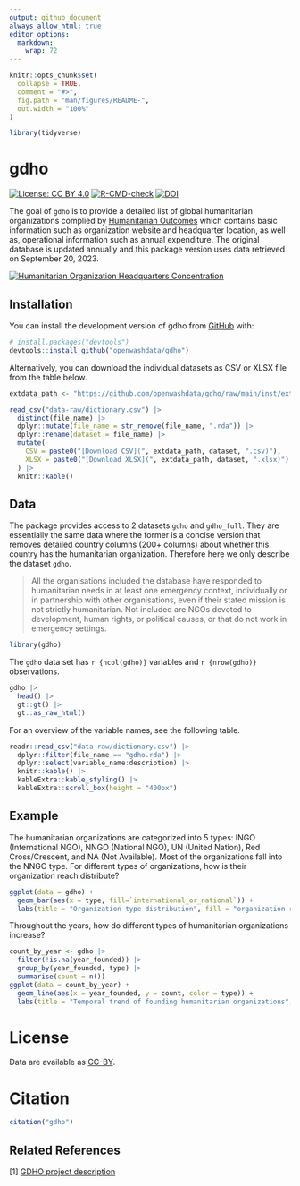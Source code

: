 ```yaml
---
output: github_document
always_allow_html: true
editor_options: 
  markdown: 
    wrap: 72
---
```


<!-- README.md is generated from README.Rmd. Please edit that file -->

```r
knitr::opts_chunk$set(
  collapse = TRUE,
  comment = "#>",
  fig.path = "man/figures/README-",
  out.width = "100%"
)

library(tidyverse)
```

# gdho

<!-- badges: start -->

[![License: CC BY
4.0](https://img.shields.io/badge/License-CC_BY_4.0-lightgrey.svg)](https://creativecommons.org/licenses/by/4.0/)
[![R-CMD-check](https://github.com/openwashdata/gdho/actions/workflows/R-CMD-check.yaml/badge.svg)](https://github.com/openwashdata/gdho/actions/workflows/R-CMD-check.yaml)
[![DOI](https://zenodo.org/badge/694570649.svg)](https://zenodo.org/doi/10.5281/zenodo.10727738)

<!-- badges: end -->

The goal of `gdho` is to provide a detailed list of global humanitarian
organizations complied by [Humanitarian
Outcomes](https://www.humanitarianoutcomes.org/projects/gdho) which
contains basic information such as organization website and headquarter
location, as well as, operational information such as annual
expenditure. The original database is updated annually and this package
version uses data retrieved on September 20, 2023.

[![Humanitarian Organization Headquarters
Concentration](man/figures/world_map-1.png)](https://openwashdata.github.io/gdho/articles/examples.html)

## Installation

You can install the development version of gdho from
[GitHub](https://github.com/gdho) with:

``` r
# install.packages("devtools")
devtools::install_github("openwashdata/gdho")
```

Alternatively, you can download the individual datasets as CSV or XLSX
file from the table below.

```r

extdata_path <- "https://github.com/openwashdata/gdho/raw/main/inst/extdata/"

read_csv("data-raw/dictionary.csv") |> 
  distinct(file_name) |> 
  dplyr::mutate(file_name = str_remove(file_name, ".rda")) |> 
  dplyr::rename(dataset = file_name) |> 
  mutate(
    CSV = paste0("[Download CSV](", extdata_path, dataset, ".csv)"),
    XLSX = paste0("[Download XLSX](", extdata_path, dataset, ".xlsx)")
  ) |> 
  knitr::kable()

```

## Data

The package provides access to 2 datasets `gdho` and `gdho_full`. They
are essentially the same data where the former is a concise version that
removes detailed country columns (200+ columns) about whether this
country has the humanitarian organization. Therefore here we only
describe the dataset `gdho`.

> All the organisations included the database have responded to
> humanitarian needs in at least one emergency context, individually or
> in partnership with other organisations, even if their stated mission
> is not strictly humanitarian. Not included are NGOs devoted to
> development, human rights, or political causes, or that do not work in
> emergency settings.

```r
library(gdho)
```

The `gdho` data set has `r {ncol(gdho)}` variables and `r {nrow(gdho)}`
observations.

```r
gdho |>
  head() |>
  gt::gt() |>
  gt::as_raw_html()
```

For an overview of the variable names, see the following table.

```r
readr::read_csv("data-raw/dictionary.csv") |>
  dplyr::filter(file_name == "gdho.rda") |>
  dplyr::select(variable_name:description) |> 
  knitr::kable() |> 
  kableExtra::kable_styling() |> 
  kableExtra::scroll_box(height = "400px")
```

## Example

The humanitarian organizations are categorized into 5 types: INGO
(International NGO), NNGO (National NGO), UN (United Nation), Red
Cross/Crescent, and NA (Not Available). Most of the organizations fall
into the NNGO type. For different types of organizations, how is their
organization reach distribute?

```r
ggplot(data = gdho) +
  geom_bar(aes(x = type, fill=`international_or_national`)) +
  labs(title = "Organization type distribution", fill = "organization reach")
```

Throughout the years, how do different types of humanitarian
organizations increase?

```r
count_by_year <- gdho |>
  filter(!is.na(year_founded)) |>
  group_by(year_founded, type) |>
  summarise(count = n())
ggplot(data = count_by_year) +
  geom_line(aes(x = year_founded, y = count, color = type)) +
  labs(title = "Temporal trend of founding humanitarian organizations", color = "organization type")
```

# License

Data are available as
[CC-BY](https://github.com/openwashdata/gdho/blob/main/LICENSE.md).

# Citation

```r
citation("gdho")
```

## Related References

[1] [GDHO project
description](https://www.humanitarianoutcomes.org/projects/gdho)
